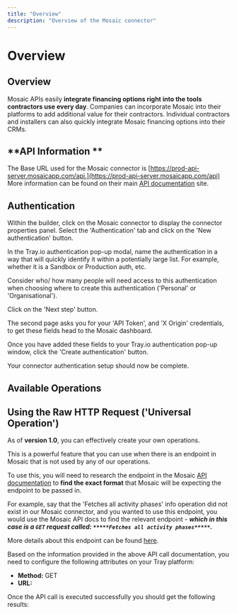 ```yaml
---
title: "Overview"
description: "Overview of the Mosaic connector"
---
```


# Overview

## Overview

Mosaic APIs easily **integrate financing options right into the tools contractors use every day**. Companies can incorporate Mosaic into their platforms to add additional value for their contractors. Individual contractors and installers can also quickly integrate Mosaic financing options into their CRMs.

## **API Information **

The Base URL used for the Mosaic connector is [https://prod-api-server.mosaicapp.com/api.](https://prod-api-server.mosaicapp.com/api) More information can be found on their main [API documentation](https://readme.mosaicapp.com/reference) site.

## Authentication

Within the builder, click on the Mosaic connector to display the connector properties panel. Select the 'Authentication' tab and click on the 'New authentication' button.

In the Tray.io authentication pop-up modal, name the authentication in a way that will quickly identify it within a potentially large list. For example, whether it is a Sandbox or Production auth, etc.

Consider who/ how many people will need access to this authentication when choosing where to create this authentication ('Personal' or 'Organisational').

 Click on the 'Next step' button.

The second page asks you for your 'API Token', and 'X Origin' credentials, to get these fields head to the Mosaic dashboard.<br/>

Once you have added these fields to your Tray.io authentication pop-up window, click the 'Create authentication' button. 

Your connector authentication setup should now be complete.

## Available Operations

## Using the Raw HTTP Request ('Universal Operation')

As of **version 1.0**, you can effectively create your own operations.

This is a powerful feature that you can use when there is an endpoint in Mosaic that is not used by any of our operations.

To use this, you will need to research the endpoint in the Mosaic [API documentation](https://readme.mosaicapp.com/reference) to **find the exact format** that Mosaic will be expecting the endpoint to be passed in.

For example, say that the 'Fetches all activity phases' info operation did not exist in our Mosaic connector, and you wanted to use this endpoint, you would use the Mosaic API docs to find the relevant endpoint - ***which in this case is a `GET` request called: `*****Fetches all activity phases*****`.***

More details about this endpoint can be found [here](https://readme.mosaicapp.com/reference/activityphasesindex).

Based on the information provided in the above API call documentation, you need to configure the following attributes on your Tray platform:

- **Method:** GET
- **URL:**

Once the API call is executed successfully you should get the following results:<br/>
